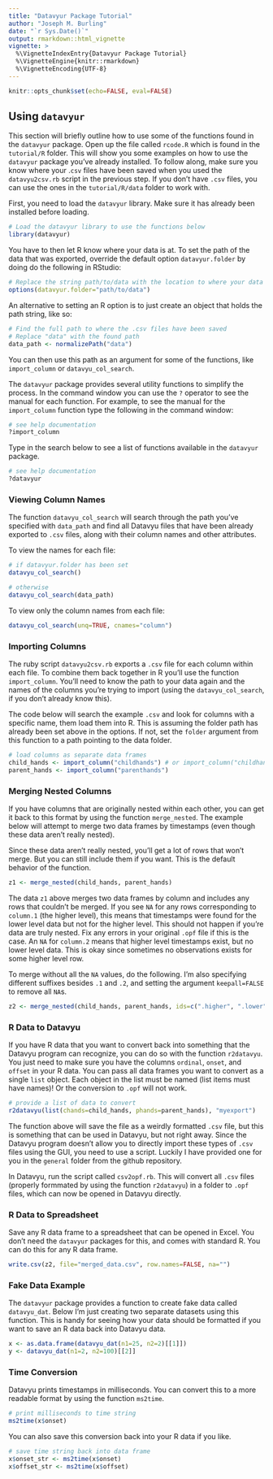 ```yaml
---
title: "Datavyur Package Tutorial"
author: "Joseph M. Burling"
date: "`r Sys.Date()`"
output: rmarkdown::html_vignette
vignette: >
  %\VignetteIndexEntry{Datavyur Package Tutorial}
  %\VignetteEngine{knitr::rmarkdown}
  %\VignetteEncoding{UTF-8}
---
```


```r
knitr::opts_chunk$set(echo=FALSE, eval=FALSE)
```


## Using `datavyur`

This section will briefly outline how to use some of the functions found in the `datavyur` package.
Open up the file called `rcode.R` which is found in the `tutorial/R` folder. This will show you some examples on how to use the `datavyur` package you've already installed.
To follow along, make sure you know where your .`csv` files have been saved when you used the `datavyu2csv.rb` script in the previous step. If you don't have `.csv` files, you can use the ones in the `tutorial/R/data` folder to work with.

First, you need to load the `datavyur` library. Make sure it has already been installed before loading.

```r
# Load the datavyur library to use the functions below
library(datavyur)
```

You have to then let R know where your data is at. To set the path of the data that was exported, override the default option `datavyur.folder` by doing do the following in RStudio:

```r
# Replace the string path/to/data with the location to where your data is located, relative to working directory.
options(datavyur.folder="path/to/data")
```

An alternative to setting an R option is to just create an object that holds the path string, like so:

```r
# Find the full path to where the .csv files have been saved
# Replace "data" with the found path
data_path <- normalizePath("data")
```

You can then use this path as an argument for some of the functions, like `import_column` or `datavyu_col_search`.

The `datavyur` package provides several utility functions to simplify the process. In the command window you can use the `?` operator to see the manual for each function. For example, to see the manual for the `import_column` function type the following in the command window:

```r
# see help documentation
?import_column
```

Type in the search below to see a list of functions available in the `datavyur` package.

```r
# see help documentation
?datavyur
```

### Viewing Column Names

The function `datavyu_col_search` will search through the path you've specified with `data_path` and find all Datavyu files that have been already exported to `.csv` files, along with their column names and other attributes.

To view the names for each file:

```r
# if datavyur.folder has been set
datavyu_col_search()

# otherwise
datavyu_col_search(data_path)
```

To view only the column names from each file:

```r
datavyu_col_search(unq=TRUE, cnames="column")
```

### Importing Columns

The ruby script `datavyu2csv.rb` exports a `.csv` file for each column within each file. To combine them back together in R you'll use the function `import_column`. You'll need to know the path to your data again and the names of the columns you're trying to import (using the `datavyu_col_search`, if you don't already know this).

The code below will search the example `.csv` and look for columns with a specific name, them load them into R. This is assuming the folder path has already been set above in the options. If not, set the `folder` argument from this function to a path pointing to the data folder.

```r
# load columns as separate data frames
child_hands <- import_column("childhands") # or import_column("childhands", data_path)
parent_hands <- import_column("parenthands")
```

### Merging Nested Columns

If you have columns that are originally nested within each other, you can get it back to this format by using the function `merge_nested`. The example below will attempt to merge two data frames by timestamps (even though these data aren't really nested).

Since these data aren't really nested, you'll get a lot of rows that won't merge. But you can still include them if you want. This is the default behavior of the function.

```r
z1 <- merge_nested(child_hands, parent_hands)
```

The data `z1` above merges two data frames by column and includes any rows that couldn't be merged. If you see `NA` for any rows corresponding to `column.1` (the higher level), this means that timestamps were found for the lower level data but not for the higher level. This should not happen if you're data are truly nested. Fix any errors in your original `.opf` file if this is the case. An `NA` for `column.2` means that higher level timestamps exist, but no lower level data. This is okay since sometimes no observations exists for some higher level row.

To merge without all the `NA` values, do the following. I'm also specifying different suffixes besides `.1` and `.2`, and setting the argument `keepall=FALSE` to remove all `NA`s.

```r
z2 <- merge_nested(child_hands, parent_hands, ids=c(".higher", ".lower"), keepall=FALSE)
```

### R Data to Datavyu

If you have R data that you want to convert back into something that the Datavyu program can recognize, you can do so with the function `r2datavyu`. You just need to make sure you have the columns `ordinal`, `onset`, and `offset` in your R data. You can pass all data frames you want to convert as a single `list` object. Each object in the list must be named (list items must have names)! Or the conversion to `.opf` will not work.

```r
# provide a list of data to convert
r2datavyu(list(chands=child_hands, phands=parent_hands), "myexport")
```

The function above will save the file as a weirdly formatted `.csv` file, but this is something that can be used in Datavyu, but not right away. Since the Datavyu program doesn't allow you to directly import these types of `.csv` files using the GUI, you need to use a script. Luckily I have provided one for you in the `general` folder from the github repository.

In Datavyu, run the script called `csv2opf.rb`. This will convert all `.csv` files (properly formmated by using the function `r2datavyu`) in a folder to `.opf` files, which can now be opened in Datavyu directly.

### R Data to Spreadsheet

Save any R data frame to a spreadsheet that can be opened in Excel. You don't need the `datavyur` packages for this, and comes with standard R. You can do this for any R data frame.

```r
write.csv(z2, file="merged_data.csv", row.names=FALSE, na="")
```

### Fake Data Example

The `datavyur` package provides a function to create fake data called `datavyu_dat`. Below I'm just creating two separate datasets using this function. This is handy for seeing how your data should be formatted if you want to save an R data back into Datavyu data.

```r
x <- as.data.frame(datavyu_dat(n1=25, n2=2)[[1]])
y <- datavyu_dat(n1=2, n2=100)[[2]]
```

### Time Conversion

Datavyu prints timestamps in milliseconds. You can convert this to a more readable format by using the function `ms2time`.

```r
# print milliseconds to time string
ms2time(x$onset)
```

You can also save this conversion back into your R data if you like.

```r
# save time string back into data frame
x$onset_str <- ms2time(x$onset)
x$offset_str <- ms2time(x$offset)
```

